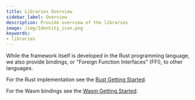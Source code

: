 ```yaml
---
title: Libraries Overview
sidebar_label: Overview
description: Provide overview of the libraries
image: /img/Identity_icon.png
keywords:
- libraries
---
```



<Announcement/>

While the framework itself is developed in the Rust programming language, we also provide bindings, or "Foreign Function Interfaces" (FFI), to other languages.

For the Rust implementation see the [Rust Getting Started](./rust/getting_started.mdx).

For the Wasm bindings see the [Wasm Getting Started](./wasm/getting_started.mdx).